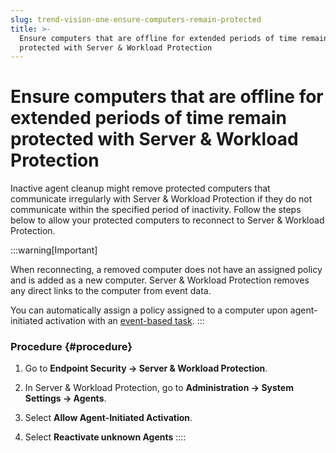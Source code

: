```yaml
---
slug: trend-vision-one-ensure-computers-remain-protected
title: >-
  Ensure computers that are offline for extended periods of time remain
  protected with Server & Workload Protection
---
```

# Ensure computers that are offline for extended periods of time remain protected with Server & Workload Protection

Inactive agent cleanup might remove protected computers that communicate irregularly with Server & Workload Protection if they do not communicate within the specified period of inactivity. Follow the steps below to allow your protected computers to reconnect to Server & Workload Protection.

:::warning[Important]

When reconnecting, a removed computer does not have an assigned policy and is added as a new computer. Server & Workload Protection removes any direct links to the computer from event data.

You can automatically assign a policy assigned to a computer upon agent-initiated activation with an [event-based task](autotasks-computer-changed-event.mdx).
:::

### Procedure {#procedure}

1.  Go to **Endpoint Security → Server & Workload Protection**.

2.  In Server & Workload Protection, go to **Administration → System Settings → Agents**.

3.  Select **Allow Agent-Initiated Activation**.

4.  Select **Reactivate unknown Agents**
::::
